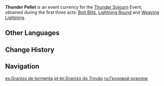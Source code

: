 {{Item Infobox
|id           = 000127
|image        = Item Thunder Pellet.png
|type         = Event Items
|group        = Event Currencies
|quality      = 4
|description  = A shard of concentrated violet lightning, fizzing with strange Electro energy. Can be exchanged for precious treasures during the "[[Thunder Sojourn]]" event.
|source1      = [[Thunder Sojourn]] Acts I, II, and III: [[Thunder Sojourn/Bolt Blitz|Bolt Blitz]], [[Thunder Sojourn/Lightning Round|Lightning Round]] and [[Thunder Sojourn/Weaving Lightning|Weaving Lightning]]
|event        = Thunder Sojourn
}}
'''Thunder Pellet''' is an event currency for the [[Thunder Sojourn]] Event, obtained during the first three acts: [[Thunder Sojourn/Bolt Blitz|Bolt Blitz]], [[Thunder Sojourn/Lightning Round|Lightning Round]] and [[Thunder Sojourn/Weaving Lightning|Weaving Lightning]].

==Other Languages==
{{Other Languages
|en      = Thunder Pellet
|zhs     = 鸣雷霰子
|zhs_rm  = Míng Léi Xiànzi
|zht     = 鳴雷霰子
|zht_rm  = Míng Léi Xiànzi
|zh_tl   = 
|ja      = 雷鳴のあられ
|ja_rm   = Raimei no Arare
|ja_tl   = Thunder Pellet
|ko      = 뇌명 입자
|ko_rm   = Noemyeong Ipja
|ko_tl   = Thunder Particle
|es      = Granizo de tormenta
|es_tl   = Lightning Hailstone
|fr      = Grêle du tonnerre
|fr_tl   = Thunder Hailstone
|ru      = Грозовой осколок
|ru_tl   = Thunder Shard
|th      = Thunder Pellet
|vi      = Khối Sấm
|vi_tl   = 
|de      = Donnergraupel
|de_tl   = Thunder Graupel
|id      = Thunder Pellet
|pt      = Granizo do Trovão
|pt_tl   = 
|tr      = Yıldırım Tableti
|tr_tl   = 
|it      = Frammento tonante
|it_tl   = 
}}

==Change History==
{{Change History|2.0}}

==Navigation==
{{Precious Navbox|Currency}}

[[es:Granizo de tormenta]]
[[pt-br:Granizo do Trovão]]
[[ru:Грозовой осколок]]
